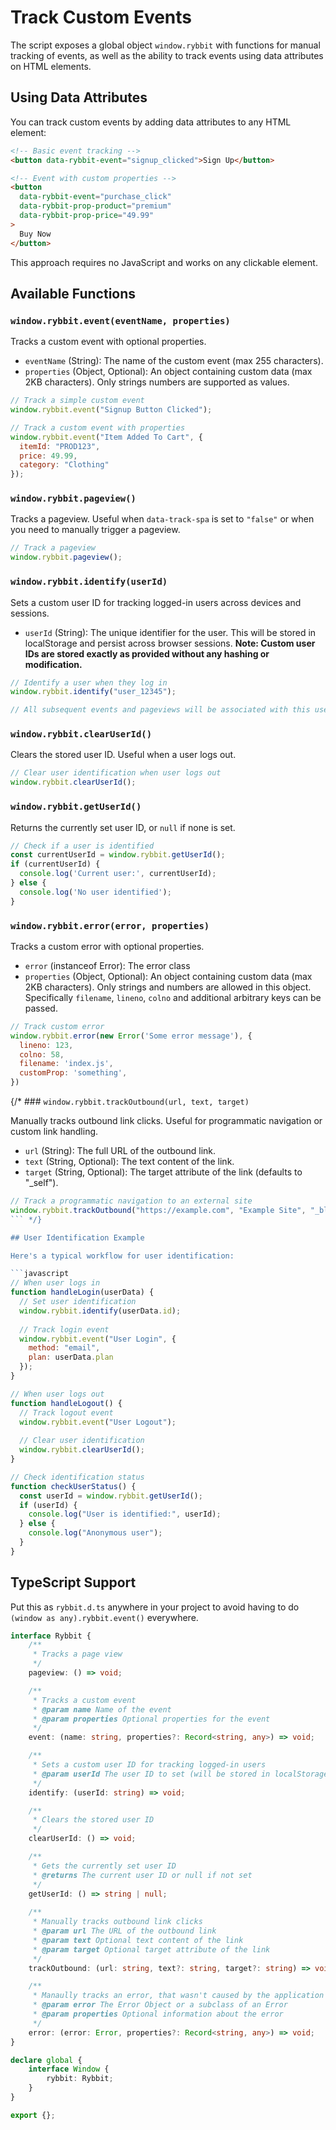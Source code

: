 # Track Custom Events

The script exposes a global object `window.rybbit` with functions for manual tracking of events, as well as the ability to track events using data attributes on HTML elements.

## Using Data Attributes

You can track custom events by adding data attributes to any HTML element:

```html
<!-- Basic event tracking -->
<button data-rybbit-event="signup_clicked">Sign Up</button>

<!-- Event with custom properties -->
<button 
  data-rybbit-event="purchase_click" 
  data-rybbit-prop-product="premium" 
  data-rybbit-prop-price="49.99"
>
  Buy Now
</button>
```

This approach requires no JavaScript and works on any clickable element.

## Available Functions

### `window.rybbit.event(eventName, properties)`

Tracks a custom event with optional properties.

*   `eventName` (String): The name of the custom event (max 255 characters).
*   `properties` (Object, Optional): An object containing custom data (max 2KB characters). Only strings numbers are supported as values.

```javascript
// Track a simple custom event
window.rybbit.event("Signup Button Clicked");

// Track a custom event with properties
window.rybbit.event("Item Added To Cart", {
  itemId: "PROD123",
  price: 49.99,
  category: "Clothing"
});
```

### `window.rybbit.pageview()`

Tracks a pageview. Useful when `data-track-spa` is set to `"false"` or when you need to manually trigger a pageview.

```javascript
// Track a pageview
window.rybbit.pageview();
```

### `window.rybbit.identify(userId)`

Sets a custom user ID for tracking logged-in users across devices and sessions.

*   `userId` (String): The unique identifier for the user. This will be stored in localStorage and persist across browser sessions. **Note: Custom user IDs are stored exactly as provided without any hashing or modification.**

```javascript
// Identify a user when they log in
window.rybbit.identify("user_12345");

// All subsequent events and pageviews will be associated with this user ID
```

### `window.rybbit.clearUserId()`

Clears the stored user ID. Useful when a user logs out.

```javascript
// Clear user identification when user logs out
window.rybbit.clearUserId();
```

### `window.rybbit.getUserId()`

Returns the currently set user ID, or `null` if none is set.

```javascript
// Check if a user is identified
const currentUserId = window.rybbit.getUserId();
if (currentUserId) {
  console.log('Current user:', currentUserId);
} else {
  console.log('No user identified');
}
```

### `window.rybbit.error(error, properties)`

Tracks a custom error with optional properties.

*   `error` (instanceof Error): The error class
*   `properties` (Object, Optional): An object containing custom data (max 2KB characters). Only strings and numbers are allowed in this object. Specifically `filename`, `lineno`, `colno` and additional arbitrary keys can be passed.

```javascript
// Track custom error
window.rybbit.error(new Error('Some error message'), {
  lineno: 123,
  colno: 58,
  filename: 'index.js',
  customProp: 'something',
})
```

{/* ### `window.rybbit.trackOutbound(url, text, target)`

Manually tracks outbound link clicks. Useful for programmatic navigation or custom link handling.

*   `url` (String): The full URL of the outbound link.
*   `text` (String, Optional): The text content of the link.
*   `target` (String, Optional): The target attribute of the link (defaults to "_self").

```javascript
// Track a programmatic navigation to an external site
window.rybbit.trackOutbound("https://example.com", "Example Site", "_blank");
``` */}

## User Identification Example

Here's a typical workflow for user identification:

```javascript
// When user logs in
function handleLogin(userData) {
  // Set user identification
  window.rybbit.identify(userData.id);
  
  // Track login event
  window.rybbit.event("User Login", {
    method: "email",
    plan: userData.plan
  });
}

// When user logs out
function handleLogout() {
  // Track logout event
  window.rybbit.event("User Logout");
  
  // Clear user identification
  window.rybbit.clearUserId();
}

// Check identification status
function checkUserStatus() {
  const userId = window.rybbit.getUserId();
  if (userId) {
    console.log("User is identified:", userId);
  } else {
    console.log("Anonymous user");
  }
}
```

## TypeScript Support

Put this as `rybbit.d.ts` anywhere in your project to avoid having to do `(window as any).rybbit.event()` everywhere.

```typescript
interface Rybbit {
    /**
     * Tracks a page view
     */
    pageview: () => void;

    /**
     * Tracks a custom event
     * @param name Name of the event
     * @param properties Optional properties for the event
     */
    event: (name: string, properties?: Record<string, any>) => void;

    /**
     * Sets a custom user ID for tracking logged-in users
     * @param userId The user ID to set (will be stored in localStorage)
     */
    identify: (userId: string) => void;

    /**
     * Clears the stored user ID
     */
    clearUserId: () => void;

    /**
     * Gets the currently set user ID
     * @returns The current user ID or null if not set
     */
    getUserId: () => string | null;
    
    /**
     * Manually tracks outbound link clicks
     * @param url The URL of the outbound link
     * @param text Optional text content of the link
     * @param target Optional target attribute of the link
     */
    trackOutbound: (url: string, text?: string, target?: string) => void;

    /**
     * Manaully tracks an error, that wasn't caused by the application
     * @param error The Error Object or a subclass of an Error
     * @param properties Optional information about the error
     */
    error: (error: Error, properties?: Record<string, any>) => void;
}

declare global {
    interface Window {
        rybbit: Rybbit;
    }
}

export {};
```
